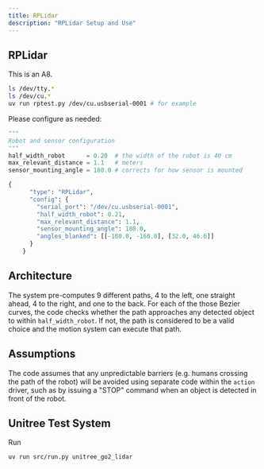 ```yaml
---
title: RPLidar
description: "RPLidar Setup and Use"
---
```


## RPLidar

This is an A8.

```bash
ls /dev/tty.*  
ls /dev/cu.*  
uv run rptest.py /dev/cu.usbserial-0001 # for example
```

Please configure as needed: 

```python
"""
Robot and sensor configuration
"""
half_width_robot      = 0.20  # the width of the robot is 40 cm
max_relevant_distance = 1.1   # meters
sensor_mounting_angle = 180.0 # corrects for how sensor is mounted

{
      "type": "RPLidar",
      "config": {
        "serial_port": "/dev/cu.usbserial-0001",
        "half_width_robot": 0.21,
        "max_relevant_distance": 1.1,
        "sensor_mounting_angle": 180.0,
        "angles_blanked": [[-180.0, -160.0], [32.0, 46.6]]
      }
    }
```

## Architecture 

The system pre-computes 9 different paths, 4 to the left, one straight ahead, 4 to the right, and one to the back. For each of the those Bezier curves, the code checks whether the path approaches any detected object to within `half_width_robot`. If not, the path is considered to be a valid choice and the motion system can execute that path. 

## Assumptions

The code assumes that any unpredictable barriers (e.g. humans crossing the path of the robot) will be avoided using separate code within the `action` driver, such as by issuing a "STOP" command when an object is detected in front of the robot.   

## Unitree Test System 

Run
```bash
uv run src/run.py unitree_go2_lidar
```